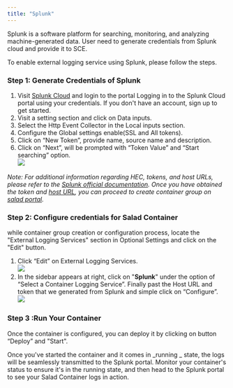 ```yaml
---
title: "Splunk"
---
```


Splunk is a software platform for searching, monitoring, and analyzing machine-generated data. User need to generate credentials from Splunk cloud and provide it to SCE.

To enable external logging service using Splunk, please follow the steps.

### Step 1: Generate Credentials of Splunk

1. Visit [Splunk Cloud](https://www.splunk.com/en_us/products/splunk-cloud-platform.html) and login to the portal Logging in to the Splunk Cloud portal using your credentials. If you don't have an account, sign up to get started.
2. Visit a setting section and click on Data inputs.
3. Select the Http Event Collector in the Local inputs section.
4. Configure the Global settings enable(SSL and All tokens).
5. Click on “New Token”, provide name, source name and description.
6. Click on “Next”, will be prompted with “Token Value” and “Start searching” option.  
   <img src="/container-engine/images/89ad3f7-image.png"/>

_Note: For additional information regarding HEC, tokens, and host URLs, please refer to the [Splunk official documentation](https://docs.splunk.com/Documentation/Splunk/9.1.0/Data/UsetheHTTPEventCollector). Once you have obtained the token and [host URL](https://docs.splunk.com/Documentation/Splunk/9.1.0/Data/UsetheHTTPEventCollector#:~:text=Splunk%20Dev%20Portal.-,Send%20data%20to%20HTTP%20Event%20Collector%20on%20Splunk%20Cloud%20Platform,-You%20must%20send), you can proceed to create container group on [salad portal](https://portal.salad.com/)._

### Step 2: Configure credentials for Salad Container

while container group creation or configuration process, locate the "External Logging Services" section in Optional Settings and click on the "Edit" button.

1. Click “Edit” on External Logging Services.  
   <img src="/container-engine/images/db74847-image.png"/>
2. In the sidebar appears at right, click on "**Splunk**" under the option of “Select a Container Logging Service”. Finally past the Host URL and token that we generated from Splunk and simple click on “Configure”.  
   <img src="/container-engine/images/70f52af-image.png"/>

### Step 3 :Run Your Container

Once the container is configured, you can deploy it by clicking on button “Deploy” and "Start".

Once you've started the container and it comes in _running _ state, the logs will be seamlessly transmitted to the Splunk portal. Monitor your container's status to ensure it's in the running state, and then head to the Splunk portal to see your Salad Container logs in action.
